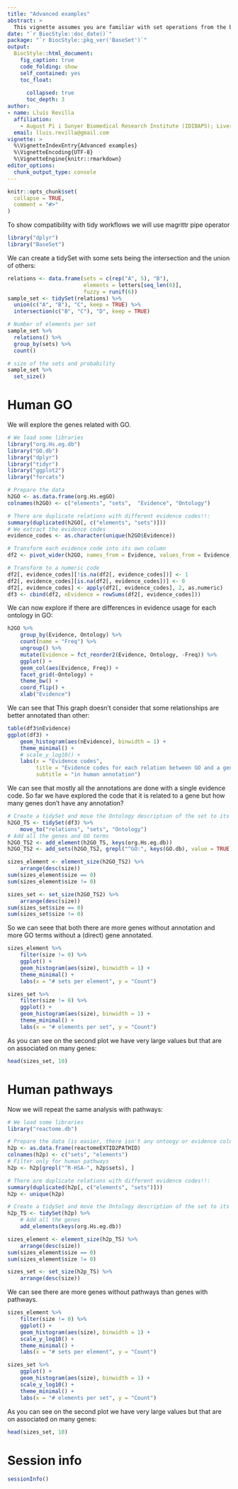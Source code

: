 ```yaml
---
title: "Advanced examples"
abstract: >
  This vignette assumes you are familiar with set operations from the basic vignette.
date: "`r BiocStyle::doc_date()`"
package: "`r BiocStyle::pkg_ver('BaseSet')`"
output:
  BiocStyle::html_document:
    fig_caption: true
    code_folding: show
    self_contained: yes
    toc_float:
      
      collapsed: true
      toc_depth: 3
author:
- name: Lluís Revilla
  affiliation: 
    - August Pi i Sunyer Biomedical Research Institute (IDIBAPS); Liver Unit, Hospital Clinic
  email: lluis.revilla@gmail.com
vignette: >
  %\VignetteIndexEntry{Advanced examples}
  %\VignetteEncoding{UTF-8}
  %\VignetteEngine{knitr::rmarkdown}
editor_options: 
  chunk_output_type: console
---
```


```r
knitr::opts_chunk$set(
  collapse = TRUE,
  comment = "#>"
)
```
To show compatibility with tidy workflows we will use magrittr pipe operator
```r
library("dplyr")
library("BaseSet")
```
We can create a tidySet with some sets being the intersection and the union of others:
```r
relations <- data.frame(sets = c(rep("A", 5), "B"),
                        elements = letters[seq_len(6)],
                        fuzzy = runif(6))
sample_set <- tidySet(relations) %>% 
  union(c("A", "B"), "C", keep = TRUE) %>% 
  intersection(c("B", "C"), "D", keep = TRUE)

# Number of elements per set
sample_set %>% 
  relations() %>% 
  group_by(sets) %>% 
  count()

# size of the sets and probability
sample_set %>% 
  set_size()
```

# Human GO

We will explore the genes related with GO. 

```r
# We load some libraries
library("org.Hs.eg.db")
library("GO.db")
library("dplyr")
library("tidyr")
library("ggplot2")
library("forcats")

# Prepare the data 
h2GO <- as.data.frame(org.Hs.egGO)
colnames(h2GO) <- c("elements", "sets",  "Evidence", "Ontology")

# There are duplicate relations with different evidence codes!!: 
summary(duplicated(h2GO[, c("elements", "sets")]))
# We extract the evidence codes
evidence_codes <- as.character(unique(h2GO$Evidence))

# Transform each evidence code into its own column 
df2 <- pivot_wider(h2GO, names_from = Evidence, values_from = Evidence)

# Transform to a numeric code
df2[, evidence_codes][!is.na(df2[, evidence_codes])] <- 1
df2[, evidence_codes][is.na(df2[, evidence_codes])] <- 0
df2[, evidence_codes] <- apply(df2[, evidence_codes], 2, as.numeric)
df3 <- cbind(df2, nEvidence = rowSums(df2[, evidence_codes]))
```
We can now explore if there are differences in evidence usage for each ontology in GO:
```r
h2GO %>% 
    group_by(Evidence, Ontology) %>% 
    count(name = "Freq") %>% 
    ungroup() %>% 
    mutate(Evidence = fct_reorder2(Evidence, Ontology, -Freq)) %>% 
    ggplot() +
    geom_col(aes(Evidence, Freq)) +
    facet_grid(~Ontology) + 
    theme_bw() +
    coord_flip() +
    xlab("Evidence")
```
We can see that 
This graph doesn't consider that some relationships are better annotated than other:
```r
table(df3$nEvidence)
ggplot(df3) +
    geom_histogram(aes(nEvidence), binwidth = 1) +
    theme_minimal() +
    # scale_y_log10() +
    labs(x = "Evidence codes", 
         title = "Evidence codes for each relation between GO and a gene",
         subtitle = "in human annotation")
```
We can see that mostly all the annotations are done with a single evidence code.
So far we have explored the code that it is related to a gene but how many genes don't have any annotation?
```r
# Create a tidySet and move the Ontology description of the set to its slot
h2GO_TS <- tidySet(df3) %>% 
    move_to("relations", "sets", "Ontology")
# Add all the genes and GO terms
h2GO_TS2 <- add_element(h2GO_TS, keys(org.Hs.eg.db))
h2GO_TS2 <- add_sets(h2GO_TS2, grepl("^GO:", keys(GO.db), value = TRUE))

sizes_element <- element_size(h2GO_TS2) %>% 
    arrange(desc(size))
sum(sizes_element$size == 0)
sum(sizes_element$size != 0)

sizes_set <- set_size(h2GO_TS2) %>% 
    arrange(desc(size))
sum(sizes_set$size == 0)
sum(sizes_set$size != 0)
```
So we can seee that both there are more genes without annotation and more GO terms without a (direct) gene annotated.

```r
sizes_element %>% 
    filter(size != 0) %>% 
    ggplot() +
    geom_histogram(aes(size), binwidth = 1) +
    theme_minimal() +
    labs(x = "# sets per element", y = "Count")

sizes_set %>% 
    filter(size != 0) %>% 
    ggplot() +
    geom_histogram(aes(size), binwidth = 1) +
    theme_minimal() +
    labs(x = "# elements per set", y = "Count")
```
As you can see on the second plot we have very large values but that are on associated on many genes:
```r
head(sizes_set, 10)
```

# Human pathways

Now we will repeat the same analysis with pathways:

```r
# We load some libraries
library("reactome.db")

# Prepare the data (is easier, there isn't any ontoogy or evidence column)
h2p <- as.data.frame(reactomeEXTID2PATHID)
colnames(h2p) <- c("sets", "elements")
# Filter only for human pathways
h2p <- h2p[grepl("^R-HSA-", h2p$sets), ]

# There are duplicate relations with different evidence codes!!: 
summary(duplicated(h2p[, c("elements", "sets")]))
h2p <- unique(h2p)
```

```r
# Create a tidySet and move the Ontology description of the set to its slot
h2p_TS <- tidySet(h2p) %>% 
    # Add all the genes 
    add_elements(keys(org.Hs.eg.db))

sizes_element <- element_size(h2p_TS) %>% 
    arrange(desc(size))
sum(sizes_element$size == 0)
sum(sizes_element$size != 0)

sizes_set <- set_size(h2p_TS) %>% 
    arrange(desc(size))
```
We can see there are more genes without pathways than genes with pathways.

```r
sizes_element %>% 
    filter(size != 0) %>% 
    ggplot() +
    geom_histogram(aes(size), binwidth = 1) +
    scale_y_log10() +
    theme_minimal() +
    labs(x = "# sets per element", y = "Count")

sizes_set %>% 
    ggplot() +
    geom_histogram(aes(size), binwidth = 1) +
    scale_y_log10() +
    theme_minimal() +
    labs(x = "# elements per set", y = "Count")
```
As you can see on the second plot we have very large values but that are on associated on many genes:
```r
head(sizes_set, 10)
```

# Session info {.unnumbered}

```r
sessionInfo()
```
